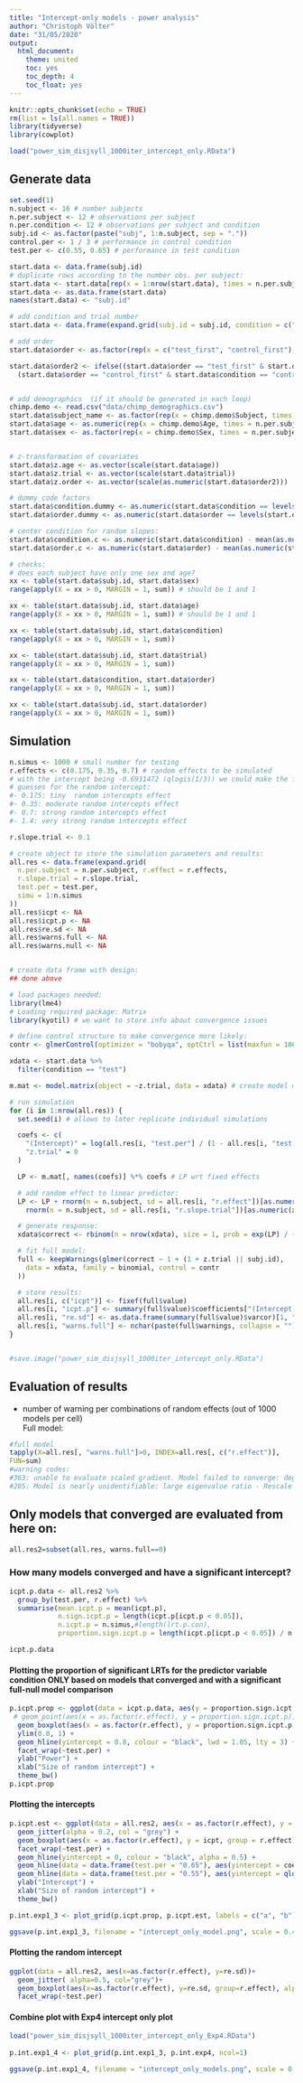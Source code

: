 ```yaml
---
title: "Intercept-only models - power analysis"
author: "Christoph Völter"
date: "31/05/2020"
output: 
  html_document:
    theme: united
    toc: yes
    toc_depth: 4
    toc_float: yes
---
```


```r
knitr::opts_chunk$set(echo = TRUE)
rm(list = ls(all.names = TRUE))
library(tidyverse)
library(cowplot)

load("power_sim_disjsyll_1000iter_intercept_only.RData")
```

## Generate data

```r

set.seed(1)
n.subject <- 16 # number subjects
n.per.subject <- 12 # observations per subject
n.per.condition <- 12 # observations per subject and condition
subj.id <- as.factor(paste("subj", 1:n.subject, sep = "."))
control.per <- 1 / 3 # performance in control condition
test.per <- c(0.55, 0.65) # performance in test condition

start.data <- data.frame(subj.id)
# duplicate rows according to the number obs. per subject:
start.data <- start.data[rep(x = 1:nrow(start.data), times = n.per.subject), ]
start.data <- as.data.frame(start.data)
names(start.data) <- "subj.id"

# add condition and trial number
start.data <- data.frame(expand.grid(subj.id = subj.id, condition = c("control", "test"), trial = c(1:n.per.condition)))

# add order
start.data$order <- as.factor(rep(x = c("test_first", "control_first"), times = n.subject / 2))[as.numeric(start.data$subj.id)]

start.data$order2 <- ifelse((start.data$order == "test_first" & start.data$condition == "test") |
  (start.data$order == "control_first" & start.data$condition == "control"), 1, 2)


# add demographics  (if it should be generated in each loop)
chimp.demo <- read.csv("data/chimp_demographics.csv")
start.data$subject_name <- as.factor(rep(x = chimp.demo$Subject, times = n.per.subject))[as.numeric(start.data$subj.id)]
start.data$age <- as.numeric(rep(x = chimp.demo$Age, times = n.per.subject))[as.numeric(start.data$subj.id)]
start.data$sex <- as.factor(rep(x = chimp.demo$Sex, times = n.per.subject))[as.numeric(start.data$subj.id)]


# z-transformation of covariates
start.data$z.age <- as.vector(scale(start.data$age))
start.data$z.trial <- as.vector(scale(start.data$trial))
start.data$z.order <- as.vector(scale(as.numeric(start.data$order2)))

# dummy code factors
start.data$condition.dummy <- as.numeric(start.data$condition == levels(start.data$condition)[2])
start.data$order.dummy <- as.numeric(start.data$order == levels(start.data$order)[2])

# center condition for random slopes:
start.data$condition.c <- as.numeric(start.data$condition) - mean(as.numeric(start.data$condition))
start.data$order.c <- as.numeric(start.data$order) - mean(as.numeric(start.data$order))

# checks:
# does each subject have only one sex and age?
xx <- table(start.data$subj.id, start.data$sex)
range(apply(X = xx > 0, MARGIN = 1, sum)) # should be 1 and 1

xx <- table(start.data$subj.id, start.data$age)
range(apply(X = xx > 0, MARGIN = 1, sum)) # should be 1 and 1

xx <- table(start.data$subj.id, start.data$condition)
range(apply(X = xx > 0, MARGIN = 1, sum))

xx <- table(start.data$subj.id, start.data$trial)
range(apply(X = xx > 0, MARGIN = 1, sum))

xx <- table(start.data$condition, start.data$order)
range(apply(X = xx > 0, MARGIN = 1, sum))

xx <- table(start.data$subj.id, start.data$order)
range(apply(X = xx > 0, MARGIN = 1, sum))
```



## Simulation

```r
n.simus <- 1000 # small number for testing
r.effects <- c(0.175, 0.35, 0.7) # random effects to be simulated
# with the intercept being -0.6931472 (qlogis(1/3)) we could make the following
# guesses for the random intercept:
#- 0.175: tiny  random intercepts effect
#- 0.35: moderate random intercepts effect
#- 0.7: strong random intercepts effect
#- 1.4: very strong random intercepts effect

r.slope.trial <- 0.1

# create object to store the simulation parameters and results:
all.res <- data.frame(expand.grid(
  n.per.subject = n.per.subject, r.effect = r.effects,
  r.slope.trial = r.slope.trial,
  test.per = test.per,
  simu = 1:n.simus
))
all.res$icpt <- NA
all.res$icpt.p <- NA
all.res$re.sd <- NA
all.res$warns.full <- NA
all.res$warns.null <- NA


# create data frame with design:
## done above

# load packages needed:
library(lme4)
# Loading required package: Matrix
library(kyotil) # we want to store info about convergence issues

# define control structure to make convergence more likely:
contr <- glmerControl(optimizer = "bobyqa", optCtrl = list(maxfun = 10000))

xdata <- start.data %>%
  filter(condition == "test")

m.mat <- model.matrix(object = ~z.trial, data = xdata) # create model martix

# run simulation
for (i in 1:nrow(all.res)) {
  set.seed(i) # allows to later replicate individual simulations

  coefs <- c(
    "(Intercept)" = log(all.res[i, "test.per"] / (1 - all.res[i, "test.per"])),
    "z.trial" = 0
  )

  LP <- m.mat[, names(coefs)] %*% coefs # LP wrt fixed effects

  # add random effect to linear predictor:
  LP <- LP + rnorm(n = n.subject, sd = all.res[i, "r.effect"])[as.numeric(xdata$subj.id)] +
    rnorm(n = n.subject, sd = all.res[i, "r.slope.trial"])[as.numeric(xdata$subj.id)] * xdata$z.trial

  # generate response:
  xdata$correct <- rbinom(n = nrow(xdata), size = 1, prob = exp(LP) / (1 + exp(LP)))

  # fit full model:
  full <- keepWarnings(glmer(correct ~ 1 + (1 + z.trial || subj.id),
    data = xdata, family = binomial, control = contr
  ))

  # store results:
  all.res[i, c("icpt")] <- fixef(full$value)
  all.res[i, "icpt.p"] <- summary(full$value)$coefficients["(Intercept)", "Pr(>|z|)"]
  all.res[i, "re.sd"] <- as.data.frame(summary(full$value)$varcor)[1, "sdcor"]
  all.res[i, "warns.full"] <- nchar(paste(full$warnings, collapse = ""))
}


#save.image("power_sim_disjsyll_1000iter_intercept_only.RData")
```



## Evaluation of results 

* number of warning per combinations of random effects (out of 1000 models per cell)  
Full model:  
```r
#full model
tapply(X=all.res[, "warns.full"]>0, INDEX=all.res[, c("r.effect")],
FUN=sum)
#warning codes: 
#363: unable to evaluate scaled gradient. Model failed to converge: degenerate  Hessian with 1 negative eigenvalues
#205: Model is nearly unidentifiable: large eigenvalue ratio - Rescale variables?
```



## Only models that converged are evaluated from here on:  

```r
all.res2=subset(all.res, warns.full==0)
```

### How many models converged and have a significant intercept?  
```r

icpt.p.data <- all.res2 %>%
  group_by(test.per, r.effect) %>%
  summarise(mean.icpt.p = mean(icpt.p), 
            n.sign.icpt.p = length(icpt.p[icpt.p < 0.05]), 
            n.icpt.p = n.simus,#length(lrt.p.con), 
            proportion.sign.icpt.p = length(icpt.p[icpt.p < 0.05]) / n.simus)

icpt.p.data
```

#### Plotting the proportion of significant LRTs for the predictor variable condition ONLY based on models that converged and with a significant full-null model comparison

```r

p.icpt.prop <- ggplot(data = icpt.p.data, aes(y = proportion.sign.icpt.p)) +
 # geom_point(aes(x = as.factor(r.effect), y = proportion.sign.icpt.p)) +
  geom_boxplot(aes(x = as.factor(r.effect), y = proportion.sign.icpt.p, group = r.effect)) +
  ylim(0.0, 1) +
  geom_hline(yintercept = 0.8, colour = "black", lwd = 1.05, lty = 3) +
  facet_wrap(~test.per) +
  ylab("Power") +
  xlab("Size of random intercept") +
  theme_bw()
p.icpt.prop

```

#### Plotting the intercepts

```r

p.icpt.est <- ggplot(data = all.res2, aes(x = as.factor(r.effect), y = icpt)) +
  geom_jitter(alpha = 0.2, col = "grey") +
  geom_boxplot(aes(x = as.factor(r.effect), y = icpt, group = r.effect), alpha = 0.1, outlier.colour = "white") +
  facet_wrap(~test.per) +
  geom_hline(yintercept = 0, colour = "black", alpha = 0.5) +
  geom_hline(data = data.frame(test.per = "0.65"), aes(yintercept = coefs["(Intercept)"]), colour = "red", lwd = 1.05, lty = 2, alpha = 0.7) +
  geom_hline(data = data.frame(test.per = "0.55"), aes(yintercept = qlogis(0.55)), colour = "red", lwd = 1.05, lty = 2, alpha = 0.7) +
  ylab("Intercept") +
  xlab("Size of random intercept") +
  theme_bw()

p.int.exp1_3 <- plot_grid(p.icpt.prop, p.icpt.est, labels = c("a", "b"))

ggsave(p.int.exp1_3, filename = "intercept_only_model.png", scale = 0.45, height = 7, width = 16)
```

#### Plotting the random intercept  

```r
ggplot(data = all.res2, aes(x=as.factor(r.effect), y=re.sd))+
  geom_jitter( alpha=0.5, col="grey")+
  geom_boxplot(aes(x=as.factor(r.effect), y=re.sd, group=r.effect), alpha=0.1, outlier.colour="white")+
  facet_wrap(~test.per)

```


#### Combine plot with Exp4 intercept only plot
```r
load("power_sim_disjsyll_1000iter_intercept_only_Exp4.RData")
     
p.int.exp1_4 <- plot_grid(p.int.exp1_3, p.int.exp4, ncol=1)

ggsave(p.int.exp1_4, filename = "intercept_only_models.png", scale = 0.45, height = 14, width = 16)
```



